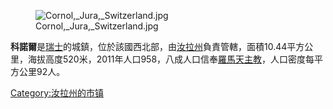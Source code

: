 [[Image:Cornol,_Jura,_Switzerland.jpg|right]]

'''科諾爾'''是[[瑞士|瑞士]]的城鎮，位於該國西北部，由[[汝拉州|汝拉州]]負責管轄，面積10.44平方公里，海拔高度520米，2011年人口958，八成人口信奉[[羅馬天主教|羅馬天主教]]，人口密度每平方公里92人。

{{Switzerland-geo-stub}}
[[Category:汝拉州的市镇|Category:汝拉州的市镇]]